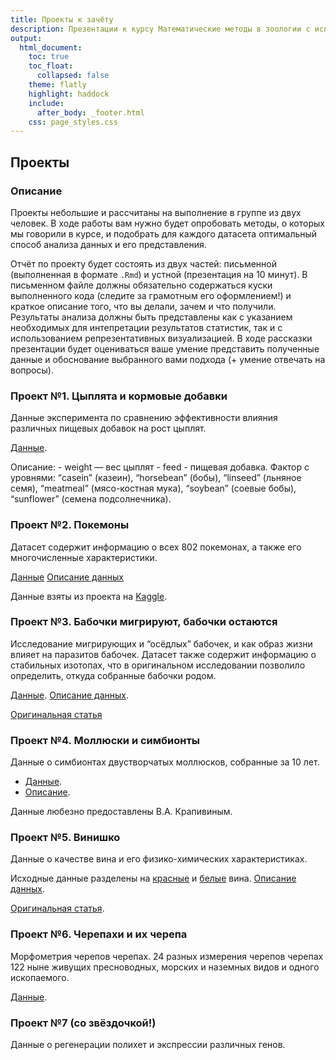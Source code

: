 ```yaml
---
title: Проекты к зачёту
description: Презентации к курсу Математические методы в зоологии с использованием R
output:
  html_document:
    toc: true
    toc_float:
      collapsed: false
    theme: flatly
    highlight: haddock
    include:
      after_body: _footer.html
    css: page_styles.css
---
```


## Проекты

### Описание 

Проекты небольшие и рассчитаны на выполнение в группе из двух человек. В ходе работы вам нужно будет опробовать методы, о которых мы говорили в курсе, и подобрать для каждого датасета оптимальный способ анализа данных и его представления. 

Отчёт по проекту будет состоять из двух частей: письменной (выполненная в формате `.Rmd`) и устной (презентация на 10 минут). В письменном файле должны обязательно содержаться куски выполненного кода (следите за грамотным его оформлением!) и краткое описание того, что вы делали, зачем и что получили. Результаты анализа должны быть представлены как с указанием необходимых для интепретации результатов статистик, так и с использованием репрезентативных визуализацией. В ходе рассказки презентации будет оцениваться ваше умение представить полученные данные и обоснование выбранного вами подхода (+ умение отвечать на вопросы). 

### Проект №1. Цыплята и кормовые добавки

Данные эксперимента по сравнению эффективности влияния различных пищевых добавок на рост цыплят. 

[Данные](projects/project_1/project1.csv).

Описание:
- weight --- вес цыплят
- feed - пищевая добавка. Фактор с уровнями:
          "casein" (казеин),
          "horsebean" (бобы),
          "linseed" (льняное семя),
          "meatmeal" (мясо-костная мука),
          "soybean" (соевые бобы),
          "sunflower" (семена подсолнечника).


### Проект №2. Покемоны

Датасет содержит информацию о всех 802 покемонах, а также его многочисленные характеристики. 

[Данные](projects/project_2/project2.csv)
[Описание данных](projects/project_2/summary2.csv)

Данные взяты из проекта на [Kaggle](https://www.kaggle.com/datasets/rounakbanik/pokemon). 

### Проект №3. Бабочки мигрируют, бабочки остаются

Исследование мигрирующих и "осёдлых" бабочек, и как образ жизни влияет на паразитов бабочек. Датасет также содержит информацию о стабильных изотопах, что в оригинальном исследовании позволило определить, откуда собранные бабочки родом. 

[Данные](projects/project_3/project3.csv).
[Описание данных](projects/project_3/summary3.xlsx).

[Оригинальная статья](projects/project_3/publ3.pdf)


### Проект №4. Моллюски и симбионты

Данные о симбионтах двустворчатых моллюсков, собранные за 10 лет.  

- [Данные](projects/project_4/project4.xlsx). 
- [Описание](projects/project_4/summary_4.xlsx). 

Данные любезно предоставлены В.А. Крапивиным.

### Проект №5. Винишко

Данные о качестве вина и его физико-химических характеристиках. 

Исходные данные разделены на [красные](projects/project_5/project5_red.csv) и [белые](projects/project_5/project5_white.csv) вина. 
[Описание данных](projects/project_5/summary5.csv). 

[Оригинальная статья](projects/project_5/publication.pdf).

### Проект №6. Черепахи и  их черепа

Морфометрия черепов черепах. 24 разных измерения черепов черепах 122 ныне живущих пресноводных, морских и наземных видов и одного ископаемого. 

[Данные](projects/project_6/project6.txt).

### Проект №7 (со звёздочкой!)

Данные о регенерации полихет и экспрессии различных генов. 
